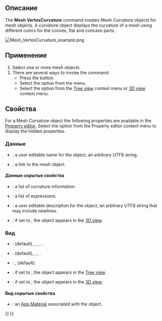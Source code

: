 <languages/>

{{Docnav/ru
|[[Mesh_BoundingBox/ru|Информация о структуре...]]
|[[Mesh_HarmonizeNormals/ru|Согласовать нормали]]
|[[Mesh_Workbench/ru|Верстак "Mesh"]]
|IconL=Mesh_BoundingBox.svg
|IconR=Mesh_HarmonizeNormals.svg
|IconC=Workbench_Mesh.svg
}}

<div class="mw-translate-fuzzy">
{{GuiCommand/ru
|Name/ru=График кривизны
|Name=Mesh_VertexCurvature
|MenuLocation=Полигональные Сетки → График кривизны
|Workbenches=[[Mesh_Workbench/ru|Mesh]]
|SeeAlso=[[Mesh_CurvatureInfo/ru|Mesh CurvatureInfo]]
}}
</div>

<span id="Description"></span>
==Описание==

The '''Mesh VertexCurvature''' command creates Mesh Curvature objects for mesh objects. A curvature object displays the curvature of a mesh using different colors for the convex, flat and concave parts.

[[Image:Mesh_VertexCurvature_example.png]]
{{Caption|Example of a Mesh Curvature object}}

<span id="Usage"></span>
==Применение==

# Select one or more mesh objects.
# There are several ways to invoke the command:
#* Press the {{Button|[[Image:Mesh_VertexCurvature.svg|16px]] [[Mesh_VertexCurvature|Curvature plot]]}} button.
#* Select the {{MenuCommand|Meshes → [[Image:Mesh_VertexCurvature.svg|16px]] Curvature plot}} option from the menu.
#* Select the {{MenuCommand|[[Image:Mesh_VertexCurvature.svg|16px]] Curvature plot}} option from the [[Tree_view|Tree view]] context menu or [[3D_view|3D view]] context menu.

<span id="Properties"></span>
==Свойства==

For a Mesh Curvature object the following properties are available in the [[Property_editor|Property editor]]. Select the {{MenuCommand|Show hidden}} option from the Property editor context menu to display the hidden properties.

<span id="Data"></span>
===Данные=== 

{{TitleProperty|Основные}}

* {{PropertyData|Label|String}}: a user editable name for the object, an arbitrary UTF8 string.
* {{PropertyData|Source|Link}}: a link to the mesh object.

<span id="Data_hidden"></span>
====Данные скрытые свойства====

{{TitleProperty|Основные}}

* {{PropertyData|Curv Info|CurvatureList}}: a list of curvature information.
* {{PropertyData|Expression Engine|ExpressionEngine}}: a list of expressions.
* {{PropertyData|Label2|String}}: a user editable description for the object, an arbitrary UTF8 string that may include newlines.
* {{PropertyData|Visibility|Bool}}: if set to {{TRUE}}, the object appears in the [[3D_view|3D view]].

<span id="View"></span>
===Вид===

{{TitleProperty|Основные}}

* {{PropertyView|Display Mode|Enumeration}}: {{value|Absolute curvature}} (default), {{value|Mean curvature}}, {{value|Gaussian curvature}}, {{value|Maximum curvature}}, {{value|Minimum curvature}}.
* {{PropertyView|On Top When Selected|Enumeration}}: {{value|Disabled}} (default), {{value|Enabled}}, {{value|Object}}, {{value|Element}}.
* {{PropertyView|Selection Style|Enumeration}}: {{value|Shape}}, {{value|BoundBox}} (default).
* {{PropertyView|Show In Tree|Bool}}: if set to {{TRUE}}, the object appears in the [[Tree_view|Tree view]].
* {{PropertyView|Visibility|Bool}}: if set to {{TRUE}}, the object appears in the [[3D_view|3D view]].

<span id="View_hidden"></span>
====Вид скрытые свойства====

{{TitleProperty|Основные}}

* {{PropertyView|Texture Material|Material}}: an [[App_Material|App Material]] associated with the object.


{{Docnav/ru
|[[Mesh_BoundingBox/ru|Информация о структуре...]]
|[[Mesh_HarmonizeNormals/ru|Согласовать нормали]]
|[[Mesh_Workbench/ru|Верстак "Mesh"]]
|IconL=Mesh_BoundingBox.svg
|IconR=Mesh_HarmonizeNormals.svg
|IconC=Workbench_Mesh.svg
}}

{{Mesh Tools navi{{#translation:}}}}
{{Userdocnavi{{#translation:}}}}
{{clear}}